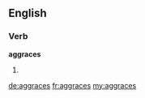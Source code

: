 ==English==

===Verb===
'''aggraces'''

# {{third-person singular of|[[aggrace]]}}

[[de:aggraces]]
[[fr:aggraces]]
[[my:aggraces]]